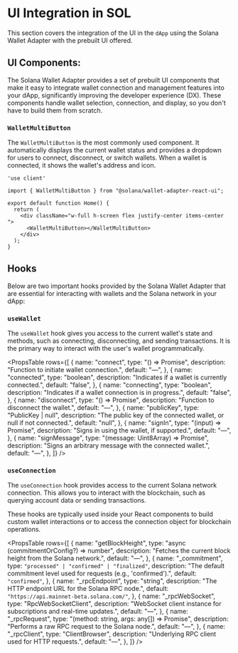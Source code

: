 

# UI Integration in SOL

This section covers the integration of the UI in the `dApp` using the Solana Wallet Adapter with the prebuilt UI offered.



## UI Components:

The Solana Wallet Adapter provides a set of prebuilt UI components that make it easy to integrate wallet connection and management features into your dApp, significantly improving the developer experience (DX). These components handle wallet selection, connection, and display, so you don't have to build them from scratch.

### `WalletMultiButton`

The `WalletMultiButton` is the most commonly used component. It automatically displays the current wallet status and provides a dropdown for users to connect, disconnect, or switch wallets. When a wallet is connected, it shows the wallet's address and icon.



```tsx filename="wallet-button.tsx" {8}
'use client'

import { WalletMultiButton } from "@solana/wallet-adapter-react-ui";

export default function Home() {
  return (
    <div className="w-full h-screen flex justify-center items-center ">
      <WalletMultiButton></WalletMultiButton>
    </div>
  );
}
```


## Hooks

Below are two important hooks provided by the Solana Wallet Adapter that are essential for interacting with wallets and the Solana network in your dApp:

### `useWallet`

The `useWallet` hook gives you access to the current wallet's state and methods, such as connecting, disconnecting, and sending transactions. It is the primary way to interact with the user's wallet programmatically.

<PropsTable
  rows={[
    {
      name: "connect",
      type: "() => Promise<void>",
      description: "Function to initiate wallet connection.",
      default: "—",
    },
    {
      name: "connected",
      type: "boolean",
      description: "Indicates if a wallet is currently connected.",
      default: "false",
    },
    {
      name: "connecting",
      type: "boolean",
      description: "Indicates if a wallet connection is in progress.",
      default: "false",
    },
    {
      name: "disconnect",
      type: "() => Promise<void>",
      description: "Function to disconnect the wallet.",
      default: "—",
    },
    {
      name: "publicKey",
      type: "PublicKey | null",
      description: "The public key of the connected wallet, or null if not connected.",
      default: "null",
    },
    {
      name: "signIn",
      type: "(input) => Promise<SignInOutput>",
      description: "Signs in using the wallet, if supported.",
      default: "—",
    },
    {
      name: "signMessage",
      type: "(message: Uint8Array) => Promise<Uint8Array>",
      description: "Signs an arbitrary message with the connected wallet.",
      default: "—",
    },
  ]}
/>


### `useConnection`

The `useConnection` hook provides access to the current Solana network connection. This allows you to interact with the blockchain, such as querying account data or sending transactions.

These hooks are typically used inside your React components to build custom wallet interactions or to access the connection object for blockchain operations.


<PropsTable
  rows={[
    {
      name: "getBlockHeight",
      type: "async (commitmentOrConfig?) => number",
      description: "Fetches the current block height from the Solana network.",
      default: "—",
    },
    {
      name: "_commitment",
      type: `"processed" | "confirmed" | "finalized"`,
      description: "The default commitment level used for requests (e.g., 'confirmed').",
      default: `"confirmed"`,
    },
    {
      name: "_rpcEndpoint",
      type: "string",
      description: "The HTTP endpoint URL for the Solana RPC node.",
      default: `"https://api.mainnet-beta.solana.com/"`,
    },
    {
      name: "_rpcWebSocket",
      type: "RpcWebSocketClient",
      description: "WebSocket client instance for subscriptions and real-time updates.",
      default: "—",
    },
    {
      name: "_rpcRequest",
      type: "(method: string, args: any[]) => Promise<any>",
      description: "Performs a raw RPC request to the Solana node.",
      default: "—",
    },
    {
      name: "_rpcClient",
      type: "ClientBrowser",
      description: "Underlying RPC client used for HTTP requests.",
      default: "—",
    },
  ]}
/>
